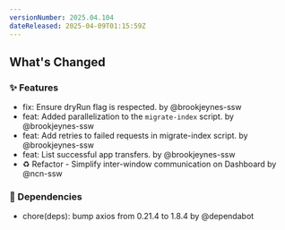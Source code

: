 ```yaml
---
versionNumber: 2025.04.104
dateReleased: 2025-04-09T01:15:59Z
---
```




## What's Changed
### ✨ Features
* fix: Ensure dryRun flag is respected. by @brookjeynes-ssw
* feat: Added parallelization to the `migrate-index` script. by @brookjeynes-ssw
* feat: Add retries to failed requests in migrate-index script. by @brookjeynes-ssw
* feat: List successful app transfers. by @brookjeynes-ssw
* ♻️ Refactor - Simplify inter-window communication on Dashboard by @ncn-ssw
### 👒 Dependencies
* chore(deps): bump axios from 0.21.4 to 1.8.4 by @dependabot



